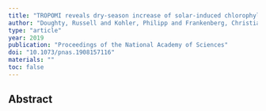 ```yaml
---
title: "TROPOMI reveals dry-season increase of solar-induced chlorophyll fluorescence in the Amazon forest"
author: "Doughty, Russell and Kohler, Philipp and Frankenberg, Christian and Magney, Troy S and Xiao, Xiangming and Qin, Yuanwei and Wu, Xiaocui and Moore III, Berrien"
type: "article"
year: 2019
publication: "Proceedings of the National Academy of Sciences"
doi: "10.1073/pnas.1908157116"
materials: ""
toc: false
---
```


## Abstract

